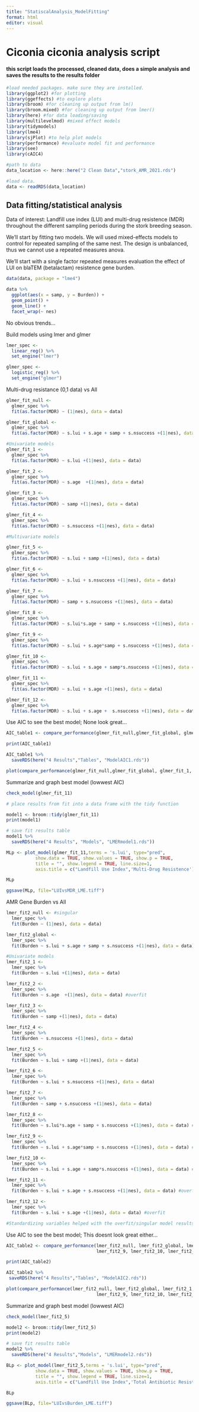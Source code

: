 ```yaml
---
title: "StatiscalAnalysis_ModelFitting"
format: html
editor: visual
---
```


# Ciconia ciconia analysis script

#### this script loads the processed, cleaned data, does a simple analysis and saves the results to the results folder

```r
#load needed packages. make sure they are installed.
library(ggplot2) #for plotting
library(ggeffects) #to explore plots  
library(broom) #for cleaning up output from lm()
library(broom.mixed) #for cleaning up output from lmer()
library(here) #for data loading/saving
library(multilevelmod) #mixed effect models
library(tidymodels)
library(lme4)
library(sjPlot) #to help plot models
library(performance) #evaluate model fit and performance
library(see)
library(cAIC4)

#path to data
data_location <- here::here("2 Clean Data","stork_AMR_2021.rds")

#load data. 
data <- readRDS(data_location)
```

## Data fitting/statistical analysis

Data of interest: Landfill use index (LUI) and multi-drug resistence (MDR) throughout the different sampling periods during the stork breeding season.

We'll start by fitting two models. We will used mixed-effects models to control for repeated sampling of the same nest. The design is unbalanced, thus we cannot use a repeated measures anova.

We'll start with a single factor repeated measures evaluation the effect of LUI on blaTEM (betalactam) resistence gene burden.

```r
data(data, package = "lme4")

data %>% 
  ggplot(aes(x = samp, y = Burden)) + 
  geom_point() + 
  geom_line() +
  facet_wrap(~ nes) 
```

No obvious trends...

Build models using lmer and glmer

```r
lmer_spec <- 
  linear_reg() %>% 
  set_engine("lmer")

glmer_spec <- 
  logistic_reg() %>% 
  set_engine("glmer")

```

Multi-drug resistance (0,1 data) vs All

```r
glmer_fit_null <- 
  glmer_spec %>% 
  fit(as.factor(MDR) ~ (1|nes), data = data)

glmer_fit_global <- 
  glmer_spec %>% 
  fit(as.factor(MDR) ~ s.lui + s.age + samp + s.nsuccess +(1|nes), data = data)

#Univariate models
glmer_fit_1 <- 
  glmer_spec %>% 
  fit(as.factor(MDR) ~ s.lui +(1|nes), data = data)

glmer_fit_2 <- 
  glmer_spec %>% 
  fit(as.factor(MDR) ~ s.age  +(1|nes), data = data)

glmer_fit_3 <- 
  glmer_spec %>% 
  fit(as.factor(MDR) ~ samp +(1|nes), data = data)

glmer_fit_4 <- 
  glmer_spec %>% 
  fit(as.factor(MDR) ~ s.nsuccess +(1|nes), data = data)

#Multivariate models

glmer_fit_5 <- 
  glmer_spec %>% 
  fit(as.factor(MDR) ~ s.lui + samp +(1|nes), data = data)

glmer_fit_6 <- 
  glmer_spec %>% 
  fit(as.factor(MDR) ~ s.lui + s.nsuccess +(1|nes), data = data)

glmer_fit_7 <- 
  glmer_spec %>% 
  fit(as.factor(MDR) ~ samp + s.nsuccess +(1|nes), data = data)

glmer_fit_8 <- 
  glmer_spec %>% 
  fit(as.factor(MDR) ~ s.lui*s.age + samp + s.nsuccess +(1|nes), data = data)

glmer_fit_9 <- 
  glmer_spec %>% 
  fit(as.factor(MDR) ~ s.lui + s.age*samp + s.nsuccess +(1|nes), data = data)

glmer_fit_10 <- 
  glmer_spec %>% 
  fit(as.factor(MDR) ~ s.lui + s.age + samp*s.nsuccess +(1|nes), data = data)

glmer_fit_11 <- 
  glmer_spec %>% 
  fit(as.factor(MDR) ~ s.lui + s.age +(1|nes), data = data)

glmer_fit_12 <- 
  glmer_spec %>% 
  fit(as.factor(MDR) ~ s.lui + s.age +  s.nsuccess +(1|nes), data = data)
```

Use AIC to see the best model; None look great...

```r
AIC_table1 <- compare_performance(glmer_fit_null,glmer_fit_global, glmer_fit_1, glmer_fit_2, glmer_fit_3, glmer_fit_4, glmer_fit_5, glmer_fit_6, glmer_fit_7, glmer_fit_8, glmer_fit_9, glmer_fit_10, glmer_fit_11, glmer_fit_12, rank = TRUE, metrics="AICc")

print(AIC_table1)

AIC_table1 %>%
  saveRDS(here("4 Results","Tables", "ModelAIC1.rds"))

plot(compare_performance(glmer_fit_null,glmer_fit_global, glmer_fit_1, glmer_fit_2, glmer_fit_3, glmer_fit_4, glmer_fit_5, glmer_fit_6, glmer_fit_7, glmer_fit_8, glmer_fit_9, glmer_fit_10, glmer_fit_11, glmer_fit_12))
```

Summarize and graph best model (lowwest AIC)

```r
check_model(glmer_fit_11)

# place results from fit into a data frame with the tidy function

model1 <- broom::tidy(glmer_fit_11)
print(model1)

# save fit results table  
model1 %>%
  saveRDS(here("4 Results", "Models", "LMERmodel1.rds"))

MLp <- plot_model(glmer_fit_11,terms = 's.lui', type="pred", 
           show.data = TRUE, show.values = TRUE, show.p = TRUE,
           title = "", show.legend = TRUE, line.size=1,
           axis.title = c("Landfill Use Index",'Multi-Drug Resistence'))

MLp

ggsave(MLp, file="LUIvsMDR_LME.tiff")
```

AMR Gene Burden vs All

```r
lmer_fit2_null <- #singular
  lmer_spec %>% 
  fit(Burden ~ (1|nes), data = data)

lmer_fit2_global <- 
  lmer_spec %>% 
  fit(Burden ~ s.lui + s.age + samp + s.nsuccess +(1|nes), data = data) #overfit

#Univariate models
lmer_fit2_1 <- 
  lmer_spec %>% 
  fit(Burden ~ s.lui +(1|nes), data = data)

lmer_fit2_2 <- 
  lmer_spec %>% 
  fit(Burden ~ s.age  +(1|nes), data = data) #overfit

lmer_fit2_3 <- 
  lmer_spec %>% 
  fit(Burden ~ samp +(1|nes), data = data)

lmer_fit2_4 <- 
  lmer_spec %>% 
  fit(Burden ~ s.nsuccess +(1|nes), data = data)

lmer_fit2_5 <- 
  lmer_spec %>% 
  fit(Burden ~ s.lui + samp +(1|nes), data = data)

lmer_fit2_6 <- 
  lmer_spec %>% 
  fit(Burden ~ s.lui + s.nsuccess +(1|nes), data = data)

lmer_fit2_7 <- 
  lmer_spec %>% 
  fit(Burden ~ samp + s.nsuccess +(1|nes), data = data)

lmer_fit2_8 <- 
  lmer_spec %>% 
  fit(Burden ~ s.lui*s.age + samp + s.nsuccess +(1|nes), data = data) #overfit

lmer_fit2_9 <- 
  lmer_spec %>% 
  fit(Burden ~ s.lui + s.age*samp + s.nsuccess +(1|nes), data = data) #overfit

lmer_fit2_10 <- 
  lmer_spec %>% 
  fit(Burden ~ s.lui + s.age + samp*s.nsuccess +(1|nes), data = data) #overfit

lmer_fit2_11 <- 
  lmer_spec %>% 
  fit(Burden ~ s.lui + s.age + s.nsuccess +(1|nes), data = data) #overfit

lmer_fit2_12 <- 
  lmer_spec %>% 
  fit(Burden ~ s.lui + s.age +(1|nes), data = data) #overfit

#Standardizing variables helped with the overfit/singular model results
```

Use AIC to see the best model; This doesnt look great either...

```r
AIC_table2 <- compare_performance(lmer_fit2_null, lmer_fit2_global, lmer_fit2_1, lmer_fit2_2, lmer_fit2_3, lmer_fit2_4, lmer_fit2_5, lmer_fit2_6, lmer_fit2_7, lmer_fit2_8,
                                  lmer_fit2_9, lmer_fit2_10, lmer_fit2_11, lmer_fit2_12, rank = TRUE, metrics="AICc")

print(AIC_table2)

AIC_table2 %>%
 saveRDS(here("4 Results","Tables", "ModelAIC2.rds"))

plot(compare_performance(lmer_fit2_null, lmer_fit2_global, lmer_fit2_1, lmer_fit2_2, lmer_fit2_3, lmer_fit2_4, lmer_fit2_5, lmer_fit2_6, lmer_fit2_7, lmer_fit2_8,
                                  lmer_fit2_9, lmer_fit2_10, lmer_fit2_11, lmer_fit2_12))
```

Summarize and graph best model (lowwest AIC)

```r
check_model(lmer_fit2_5)

model2 <- broom::tidy(lmer_fit2_5)
print(model2)

# save fit results table  
model2 %>% 
  saveRDS(here("4 Results","Models", "LMERmodel2.rds"))

BLp <- plot_model(lmer_fit2_5,terms = 's.lui', type="pred", 
           show.data = TRUE, show.values = TRUE, show.p = TRUE,
           title = "", show.legend = TRUE, line.size=1,
           axis.title = c("Landfill Use Index",'Total Antibiotic Resistant Gene Burden'))

BLp

ggsave(BLp, file="LUIvsBurden_LME.tiff")
```


